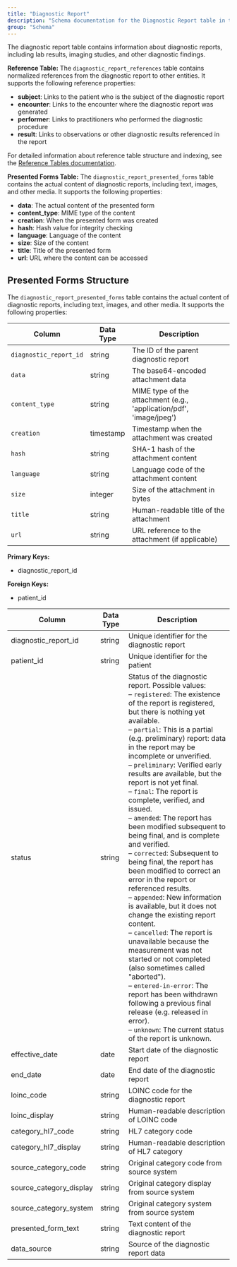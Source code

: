 ```yaml
---
title: "Diagnostic Report"
description: "Schema documentation for the Diagnostic Report table in the Metriport data model"
group: "Schema"
---
```


The diagnostic report table contains information about diagnostic reports, including lab results, imaging studies, and other diagnostic findings.

**Reference Table:**
The `diagnostic_report_references` table contains normalized references from the diagnostic report to other entities. It supports the following reference properties:
* **subject**: Links to the patient who is the subject of the diagnostic report
* **encounter**: Links to the encounter where the diagnostic report was generated
* **performer**: Links to practitioners who performed the diagnostic procedure
* **result**: Links to observations or other diagnostic results referenced in the report

For detailed information about reference table structure and indexing, see the [Reference Tables documentation](/medical-api/handling-data/schema/reference-tables).

**Presented Forms Table:**
The `diagnostic_report_presented_forms` table contains the actual content of diagnostic reports, including text, images, and other media. It supports the following properties:
* **data**: The actual content of the presented form
* **content_type**: MIME type of the content
* **creation**: When the presented form was created
* **hash**: Hash value for integrity checking
* **language**: Language of the content
* **size**: Size of the content
* **title**: Title of the presented form
* **url**: URL where the content can be accessed

## Presented Forms Structure

The `diagnostic_report_presented_forms` table contains the actual content of diagnostic reports, including text, images, and other media. It supports the following properties:

| Column | Data Type | Description |
| ------ | --------- | ----------- |
| `diagnostic_report_id` | string | The ID of the parent diagnostic report |
| `data` | string | The base64-encoded attachment data |
| `content_type` | string | MIME type of the attachment (e.g., 'application/pdf', 'image/jpeg') |
| `creation` | timestamp | Timestamp when the attachment was created |
| `hash` | string | SHA-1 hash of the attachment content |
| `language` | string | Language code of the attachment content |
| `size` | integer | Size of the attachment in bytes |
| `title` | string | Human-readable title of the attachment |
| `url` | string | URL reference to the attachment (if applicable) |

**Primary Keys:**
* diagnostic_report_id

**Foreign Keys:**
* patient_id

| Column | Data Type | Description |
| ------ | --------- | ----------- |
| diagnostic_report_id | string | Unique identifier for the diagnostic report |
| patient_id | string | Unique identifier for the patient |
| status | string | Status of the diagnostic report. Possible values: <br/>– `registered`: The existence of the report is registered, but there is nothing yet available. <br/>– `partial`: This is a partial (e.g. preliminary) report: data in the report may be incomplete or unverified. <br/>– `preliminary`: Verified early results are available, but the report is not yet final. <br/>– `final`: The report is complete, verified, and issued. <br/>– `amended`: The report has been modified subsequent to being final, and is complete and verified. <br/>– `corrected`: Subsequent to being final, the report has been modified to correct an error in the report or referenced results. <br/>– `appended`: New information is available, but it does not change the existing report content. <br/>– `cancelled`: The report is unavailable because the measurement was not started or not completed (also sometimes called "aborted"). <br/>– `entered-in-error`: The report has been withdrawn following a previous final release (e.g. released in error). <br/>– `unknown`: The current status of the report is unknown. |
| effective_date | date | Start date of the diagnostic report |
| end_date | date | End date of the diagnostic report |
| loinc_code | string | LOINC code for the diagnostic report |
| loinc_display | string | Human-readable description of LOINC code |
| category_hl7_code | string | HL7 category code |
| category_hl7_display | string | Human-readable description of HL7 category |
| source_category_code | string | Original category code from source system |
| source_category_display | string | Original category display from source system |
| source_category_system | string | Original category system from source system |
| presented_form_text | string | Text content of the diagnostic report |
| data_source | string | Source of the diagnostic report data |
